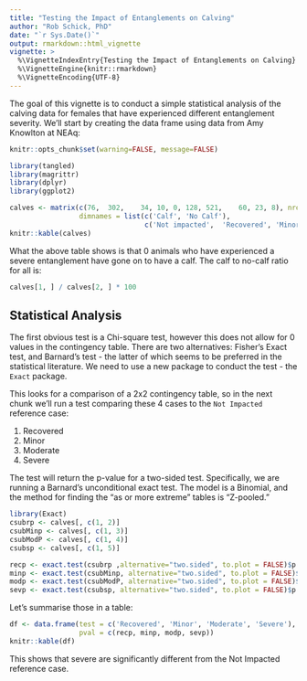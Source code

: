 ```yaml
---
title: "Testing the Impact of Entanglements on Calving"
author: "Rob Schick, PhD"
date: "`r Sys.Date()`"
output: rmarkdown::html_vignette
vignette: >
  %\VignetteIndexEntry{Testing the Impact of Entanglements on Calving}
  %\VignetteEngine{knitr::rmarkdown}
  %\VignetteEncoding{UTF-8}
---
```


The goal of this vignette is to conduct a simple statistical analysis of the calving data for females that have experienced different entanglement severity. We'll start by creating the data frame using data from Amy Knowlton at NEAq:

```r
knitr::opts_chunk$set(warning=FALSE, message=FALSE)
```


```r
library(tangled)
library(magrittr)
library(dplyr)
library(ggplot2)
```


```r
calves <- matrix(c(76,	302,	34,	10,	0, 128,	521,	60,	23,	8), nrow = 2, byrow = TRUE,
                 dimnames = list(c('Calf', 'No Calf'), 
                                 c('Not impacted',	'Recovered', 'Minor',	'Moderate',	'Severe')))
knitr::kable(calves)
```

What the above table shows is that 0 animals who have experienced a severe entanglement have gone on to have a calf. The calf to no-calf ratio for all is:

```r
calves[1, ] / calves[2, ] * 100
```


## Statistical Analysis
The first obvious test is a Chi-square test, however this does not allow for 0 values in the contingency table. There are two alternatives: Fisher's Exact test, and Barnard's test - the latter of which seems to be preferred in the statistical literature. We need to use a new package to conduct the test - the `Exact` package. 

This looks for a comparison of a 2x2 contingency table, so in the next chunk we'll run a test comparing these 4 cases to the `Not Impacted` reference case:

1. Recovered
2. Minor
3. Moderate
4. Severe

The test will return the p-value for a two-sided test. Specifically, we are running a Barnard's unconditional exact test. The model is a Binomial, and the method for finding the "as or more extreme" tables is "Z-pooled."

```r
library(Exact)
csubrp <- calves[, c(1, 2)]
csubMinp <- calves[, c(1, 3)]
csubModP <- calves[, c(1, 4)]
csubsp <- calves[, c(1, 5)]

recp <- exact.test(csubrp ,alternative="two.sided", to.plot = FALSE)$p.value
minp <- exact.test(csubMinp, alternative="two.sided", to.plot = FALSE)$p.value
modp <- exact.test(csubModP, alternative="two.sided", to.plot = FALSE)$p.value
sevp <- exact.test(csubsp, alternative="two.sided", to.plot = FALSE)$p.value
```

Let's summarise those in a table:

```r
df <- data.frame(test = c('Recovered', 'Minor', 'Moderate', 'Severe'),
                 pval = c(recp, minp, modp, sevp))
knitr::kable(df)
```

This shows that severe are significantly different from the Not Impacted reference case.

